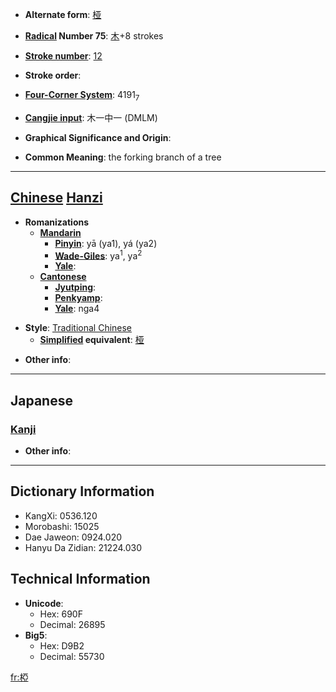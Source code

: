 * '''Alternate form''': [[桠]]

* '''[[Wiktionary:Chinese radical index| Radical]] Number 75''': [[Wiktionary:Chinese radical index 木|木]]+8 strokes

* '''[[Wiktionary:Chinese total strokes index|Stroke number]]''': [[Wiktionary:Chinese total strokes index 12|12]]

* '''Stroke order''': 

* '''[[Wiktionary:Chinese four corner index|Four-Corner System]]''': 4191<sub>7</sub>

* '''[[Wiktionary:Chinese Cangjie index|Cangjie input]]''': 木一中一 (DMLM)

* '''Graphical Significance and Origin''': 

* '''Common Meaning''': the forking branch of a tree

----

== [[Chinese]] [[Hanzi]] ==

* '''Romanizations'''
** '''[[Mandarin]]'''
*** '''[[Pinyin]]''': yā (ya1), yá (ya2)
*** '''[[Wade-Giles]]''': ya<sup>1</sup>, ya<sup>2</sup>
*** '''[[Yale]]''': 
** '''[[Cantonese]]'''
*** '''[[Jyutping]]''':
*** '''[[Penkyamp]]''': 
*** '''[[Yale]]''': nga4

* '''Style''': [[Traditional Chinese]] 
** '''[[Simplified Chinese|Simplified]] equivalent''': [[桠]]

* '''Other info''': 

----

==Japanese==
===[[Kanji]]===
{{kanji|on readings=[[あ]] (a)|kun readings=[[また]] (mata)}}

* '''Other info''':  

----

== Dictionary Information ==

* KangXi: 0536.120
* Morobashi: 15025
* Dae Jaweon: 0924.020
* Hanyu Da Zidian: 21224.030

== Technical Information ==

* '''Unicode''':
** Hex: 690F
** Decimal: 26895
* '''Big5''':
** Hex: D9B2
** Decimal: 55730

[[fr:椏]]